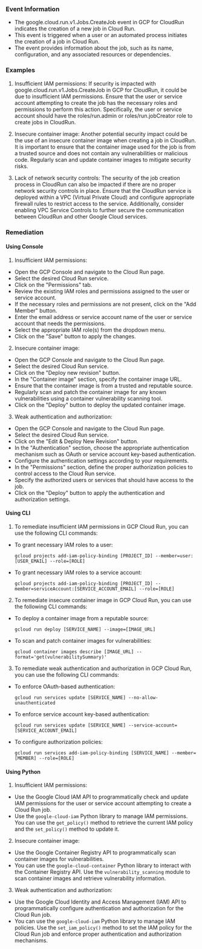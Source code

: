 
### Event Information

- The google.cloud.run.v1.Jobs.CreateJob event in GCP for CloudRun indicates the creation of a new job in Cloud Run.
- This event is triggered when a user or an automated process initiates the creation of a job in Cloud Run.
- The event provides information about the job, such as its name, configuration, and any associated resources or dependencies.


### Examples

1. Insufficient IAM permissions: If security is impacted with google.cloud.run.v1.Jobs.CreateJob in GCP for CloudRun, it could be due to insufficient IAM permissions. Ensure that the user or service account attempting to create the job has the necessary roles and permissions to perform this action. Specifically, the user or service account should have the roles/run.admin or roles/run.jobCreator role to create jobs in CloudRun.

2. Insecure container image: Another potential security impact could be the use of an insecure container image when creating a job in CloudRun. It is important to ensure that the container image used for the job is from a trusted source and does not contain any vulnerabilities or malicious code. Regularly scan and update container images to mitigate security risks.

3. Lack of network security controls: The security of the job creation process in CloudRun can also be impacted if there are no proper network security controls in place. Ensure that the CloudRun service is deployed within a VPC (Virtual Private Cloud) and configure appropriate firewall rules to restrict access to the service. Additionally, consider enabling VPC Service Controls to further secure the communication between CloudRun and other Google Cloud services.

### Remediation

#### Using Console

1. Insufficient IAM permissions:
- Open the GCP Console and navigate to the Cloud Run page.
- Select the desired Cloud Run service.
- Click on the "Permissions" tab.
- Review the existing IAM roles and permissions assigned to the user or service account.
- If the necessary roles and permissions are not present, click on the "Add Member" button.
- Enter the email address or service account name of the user or service account that needs the permissions.
- Select the appropriate IAM role(s) from the dropdown menu.
- Click on the "Save" button to apply the changes.

2. Insecure container image:
- Open the GCP Console and navigate to the Cloud Run page.
- Select the desired Cloud Run service.
- Click on the "Deploy new revision" button.
- In the "Container image" section, specify the container image URL.
- Ensure that the container image is from a trusted and reputable source.
- Regularly scan and patch the container image for any known vulnerabilities using a container vulnerability scanning tool.
- Click on the "Deploy" button to deploy the updated container image.

3. Weak authentication and authorization:
- Open the GCP Console and navigate to the Cloud Run page.
- Select the desired Cloud Run service.
- Click on the "Edit & Deploy New Revision" button.
- In the "Authentication" section, choose the appropriate authentication mechanism such as OAuth or service account key-based authentication.
- Configure the authentication settings according to your requirements.
- In the "Permissions" section, define the proper authorization policies to control access to the Cloud Run service.
- Specify the authorized users or services that should have access to the job.
- Click on the "Deploy" button to apply the authentication and authorization settings.

#### Using CLI

1. To remediate insufficient IAM permissions in GCP Cloud Run, you can use the following CLI commands:

- To grant necessary IAM roles to a user:
  ```
  gcloud projects add-iam-policy-binding [PROJECT_ID] --member=user:[USER_EMAIL] --role=[ROLE]
  ```

- To grant necessary IAM roles to a service account:
  ```
  gcloud projects add-iam-policy-binding [PROJECT_ID] --member=serviceAccount:[SERVICE_ACCOUNT_EMAIL] --role=[ROLE]
  ```

2. To remediate insecure container image in GCP Cloud Run, you can use the following CLI commands:

- To deploy a container image from a reputable source:
  ```
  gcloud run deploy [SERVICE_NAME] --image=[IMAGE_URL]
  ```

- To scan and patch container images for vulnerabilities:
  ```
  gcloud container images describe [IMAGE_URL] --format='get(vulnerabilitySummary)'
  ```

3. To remediate weak authentication and authorization in GCP Cloud Run, you can use the following CLI commands:

- To enforce OAuth-based authentication:
  ```
  gcloud run services update [SERVICE_NAME] --no-allow-unauthenticated
  ```

- To enforce service account key-based authentication:
  ```
  gcloud run services update [SERVICE_NAME] --service-account=[SERVICE_ACCOUNT_EMAIL]
  ```

- To configure authorization policies:
  ```
  gcloud run services add-iam-policy-binding [SERVICE_NAME] --member=[MEMBER] --role=[ROLE]
  ```

#### Using Python

1. Insufficient IAM permissions:
- Use the Google Cloud IAM API to programmatically check and update IAM permissions for the user or service account attempting to create a Cloud Run job.
- Use the `google-cloud-iam` Python library to manage IAM permissions. You can use the `get_policy()` method to retrieve the current IAM policy and the `set_policy()` method to update it.

2. Insecure container image:
- Use the Google Container Registry API to programmatically scan container images for vulnerabilities.
- You can use the `google-cloud-container` Python library to interact with the Container Registry API. Use the `vulnerability_scanning` module to scan container images and retrieve vulnerability information.

3. Weak authentication and authorization:
- Use the Google Cloud Identity and Access Management (IAM) API to programmatically configure authentication and authorization for the Cloud Run job.
- You can use the `google-cloud-iam` Python library to manage IAM policies. Use the `set_iam_policy()` method to set the IAM policy for the Cloud Run job and enforce proper authentication and authorization mechanisms.

